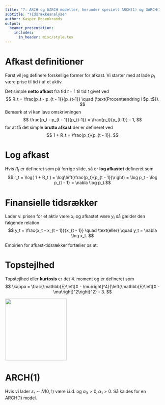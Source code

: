```yaml
---
title: "7: ARCH og GARCH modeller, herunder specielt ARCH(1) og GARCH(1,1)"
subtitle: "Tidsrækkeanalyse"
author: Kasper Rosenkrands
output: 
  beamer_presentation:
    includes:
      in_header: misc/style.tex
---
```


# Afkast definitioner
Først vil jeg definere forskellige former for afkast.
Vi starter med at lade $p_t$ være prise til tid $t$ af et aktiv.

Det simple **netto afkast** fra tid $t-1$ til tid $t$ givet ved
$$ R_t = \frac{p_t - p_{t - 1}}{p_{t-1}} \quad (\text{Procentændring i $p_t$}). $$
Bemærk at vi kan lave omskrivningen
$$ \frac{p_t - p_{t - 1}}{p_{t-1}} = \frac{p_t}{p_{t-1}} - 1, $$
for at få det simple **brutto afkast** der er defineret ved
$$ 1 + R_t = \frac{p_t}{p_{t - 1}}. $$

# Log afkast
Hvis $R_t$ er defineret som på forrige slide, så er **log afkastet** defineret som
$$ r_t = \log( 1 + R_t ) = \log\left(\frac{p_t}{p_{t - 1}}\right) = \log p_t - \log  p_{t - 1} = \nabla \log p_t.$$

# Finansielle tidsrækker
Lader vi prisen for et aktiv være $x_t$ og afkastet være $y_t$ så gælder den følgende relation
$$ y_t = \frac{x_t - x_{t - 1}}{x_{t - 1}} \quad \text{eller} \quad y_t = \nabla \log x_t. $$

Empirien for afkast-tidsrækker fortæller os at:
\begin{enumerate}
  \item Fravær af autokorrelation i $y_t$
  \item Signifikant autokorrelaion i $y^2_t$ og $|y_t|$
  \item Tunge haler
  \item Volatilitets klyngning
\end{enumerate}

# Topstejlhed
Topstejlhed eller **kurtosis** er det 4. moment og er defineret som
$$ \kappa = \frac{\mathbb{E}\left[X - \mu\right]^4}{\left(\mathbb{E}\left[X - \mu\right]^2\right)^2} - 3. $$

![](kurtosis.png){width=200px}

# ARCH(1)
Hvis vi lader $\varepsilon_t \sim N(0,1)$ være i.i.d. og $\alpha_0 > 0, \alpha_1 > 0$. Så kaldes
\begin{align*}
    y_t &= \sigma_t \varepsilon_t\\
    \sigma_t^2 &= \alpha_0 + \alpha_1 y_{t-1}^2
\end{align*}
for en ARCH(1) model.
